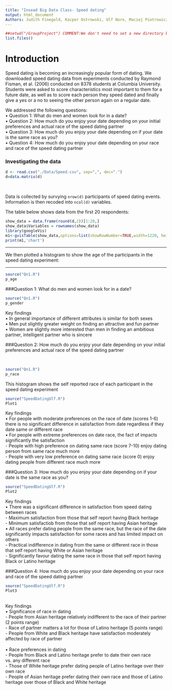 ```yaml
---
title: "Insead Big Data Class- Speed dating"
output: html_document
Authors: Judith Finegold, Kacper Ostrowski, Ulf Nore, Maciej Piotrowicz
---
```



```r
##setwd("/GroupProject") COMMENT:We don't need to set a new directory because the project opens in the right directory anyway
list.files()
```

# Introduction

Speed dating is becoming an increasingly popular form of dating. We downloaded speed dating data from experiments conducted by Raymond Fisman, et al. (2006) conducted on 8378 students at Columbia University. Students were asked to score characteristics most important to them for a future date, as well as to score each person they speed dated and finally give a yes or a no to seeing the other person again on a regular date.

We addressed the following questions:
<br>
•  Question 1: What do men and women look for in a date?
<br>
•	Question 2: How much do you enjoy your date depending on your initial preferences and actual race of the speed dating partner
<br>
•	Question 3: How much do you enjoy your date depending on if your date is the same race as you?
<br>
•	Question 4: How much do you enjoy your date depending on your race and race of the speed dating partner

### Investigating the data

```r
d <- read.csv("./Data/Speed.csv", sep=",", dec=".")
d=data.matrix(d)
```
<br>

Data is collected by survying `nrow(d)` participants of speed dating events. Information is then recoded into `ncol(d)` variables.  

The table below shows data from the first 20 respondents:
<br>

```r
show_data = data.frame(round(d,2))[1:20,]
show_data$Variables = rownames(show_data)
library(googleVis)
m1<-gvisTable(show_data,options=list(showRowNumber=TRUE,width=1220, height=min(400,27*(nrow(show_data)+1)),allowHTML=TRUE,page='disable'))
print(m1,'chart')
```

<hr>
We then plotted a histogram to show the age of the participants in the speed dating experiment:

<hr>
```r
source("Qn1.R")
p_age 
```


###Question 1: What do men and women look for in a date?


```r
source("Qn1.R")
p_gender 
```

Key findings
<br>
•  In general importance of different attributes is similar for both sexes
<br>
•  Men put slightly greater weight on finding an attractive and fun partner
<br>
•	Women are slightly more interested than men in finding an ambitious partner, intelligent partner who is sincere
<br>

###Question 2: How much do you enjoy your date depending on your initial preferences and actual race of the speed dating partner
<br>

<br>
```r
source("Qn1.R")
p_race 
```

This histogram shows the self reported race of each participant in the speed dating experiment
<br>

```r
source("SpeedDatingUlf.R")
Plot1
```

Key findings
<br>
• For people with moderate preferences on the race of date (scores 1-6) there is no significant difference in satisfaction from date regardless if they date same or different race
<br>
• For people with extreme preferences on date race, the fact of impacts significantly the satisfaction
<br>
  - People with high preference on dating same race (score 7-10) enjoy dating person from same race much more
<br>
  -	People with very low preference on dating same race (score 0) enjoy dating people from different race much more
<br>

###Question 3: How much do you enjoy your date depending on if your date is the same race as you?

```r
source("SpeedDatingUlf.R")
Plot2
```

Key findings
<br>
•  There was a significant difference in satisfaction from speed dating between races 
<br>
-	Maximum satisfaction from those that self report having Black heritage
<br>
-	Minimum satisfactiob from those that self report having Asian heritage
<br>
•	All races prefer dating people from the same race, but the race of the date significantly impacts satisfaction for some races and has limited impact on others
<br>
-	Practical indifference in dating from the same or different race in those that self report having White or Asian heritage
<br>
-  Significantly favour dating the same race in those that self report having Black or Latino heritage
<br>

###Question 4: How much do you enjoy your date depending on your race and race of the speed dating partner

```r
source("SpeedDatingUlf.R")
Plot3
```

<br>
Key findings
<br>
•  Significance of race in dating
<br>
-	People from Asian heritage relatively indifferent to the race of their partner (2 points range)
<br>
-	Race of partner matters a lot for those of Latino heritage (5 points range)
<br>
-	People from White and Black heritage have satisfaction moderately affected by race of partner
<br>
<br>
•	Race preferences in dating
<br>
-	People from Black and Latino heritage prefer to date their own race vs. any different race
<br>
-	Those of White heritage prefer dating people of Latino heritage over their own race
<br>
-	People of Asian heritage prefer dating their own race and those of Latino heritage over those of Black and White heritage

